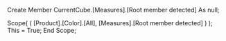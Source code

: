 Create Member CurrentCube.[Measures].[Root member detected]
As null;

Scope( ( [Product].[Color].[All],
         [Measures].[Root member detected] ) );
    This = True;
End Scope;
